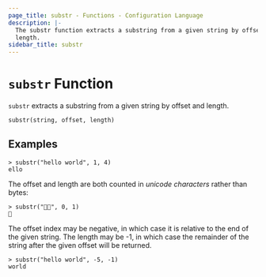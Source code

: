 ```yaml
---
page_title: substr - Functions - Configuration Language
description: |-
  The substr function extracts a substring from a given string by offset and
  length.
sidebar_title: substr
---
```


# `substr` Function

`substr` extracts a substring from a given string by offset and length.

```hcl
substr(string, offset, length)
```

## Examples

```
> substr("hello world", 1, 4)
ello
```

The offset and length are both counted in _unicode characters_ rather than
bytes:

```
> substr("🤔🤷", 0, 1)
🤔
```

The offset index may be negative, in which case it is relative to the end of
the given string.  The length may be -1, in which case the remainder of the
string after the given offset will be returned.

```
> substr("hello world", -5, -1)
world
```
